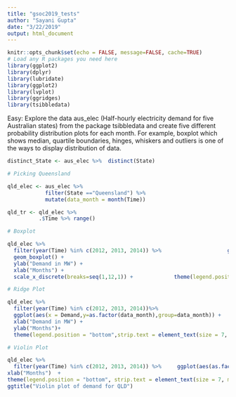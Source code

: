 ```yaml
---
title: "gsoc2019_tests"
author: "Sayani Gupta"
date: "3/22/2019"
output: html_document
---
```



```r
knitr::opts_chunk$set(echo = FALSE, message=FALSE, cache=TRUE)
# Load any R packages you need here
library(ggplot2)
library(dplyr)
library(lubridate)
library(ggplot2)
library(lvplot)
library(ggridges)
library(tsibbledata)
```


Easy: Explore the data aus_elec (Half-hourly electricity demand for five Australian states) from the package tsibbledata and create five different probability distribution plots for each month. For example, boxplot which shows median, quartile boundaries, hinges, whiskers and outliers is one of the ways to display distribution of data. 


```r

distinct_State <- aus_elec %>%  distinct(State)

# Picking Queensland 

qld_elec <- aus_elec %>%
            filter(State =="Queensland") %>%
            mutate(data_month = month(Time))

qld_tr <- qld_elec %>%
          .$Time %>% range()

# Boxplot

qld_elec %>%
  filter(year(Time) %in% c(2012, 2013, 2014)) %>%                     ggplot(aes(as.factor(data_month),Demand))+
  geom_boxplot() + 
  ylab("Demand in MW") +
  xlab("Months") +
  scale_x_discrete(breaks=seq(1,12,1)) +             theme(legend.position = "bottom",strip.text = element_text(size = 7, margin = margin())) + ggtitle("Boxplot of demand for QLD")

# Ridge Plot

qld_elec %>% 
  filter(year(Time) %in% c(2012, 2013, 2014))%>% 
  ggplot(aes(x = Demand,y=as.factor(data_month),group=data_month)) +   geom_density_ridges2() +
  xlab("Demand in MW") +
  ylab("Months")+ 
  theme(legend.position = "bottom",strip.text = element_text(size = 7, margin = margin())) + ggtitle("Ridge plot of demand for QLD")

# Violin Plot 

qld_elec %>% 
  filter(year(Time) %in% c(2012, 2013, 2014)) %>%     ggplot(aes(as.factor(data_month), Demand)) + geom_violin(alpha = 0.03) + ylab("Demand in MW") +
xlab("Months")  +
theme(legend.position = "bottom", strip.text = element_text(size = 7, margin = margin())) +
ggtitle("Violin plot of demand for QLD")







```

